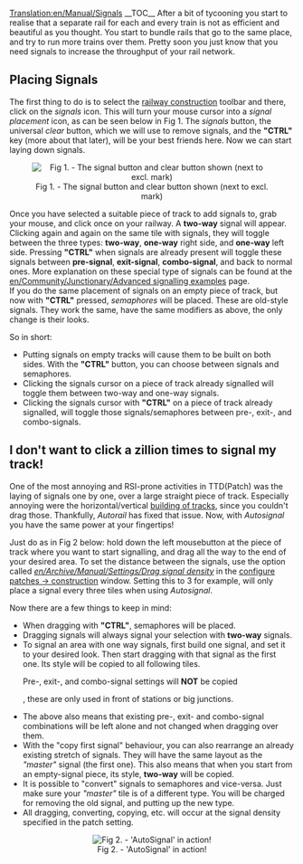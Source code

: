 [[Translation:en/Manual/Signals]]
__TOC__
After a bit of tycooning you start to realise that a separate rail for each and every train is not as efficient and beautiful as you thought. You start to bundle rails that go to the same place, and try to run more trains over them. Pretty soon you just know that you need signals to increase the throughput of your rail network.

==Placing Signals==
The first thing to do is to select the [[en/Manual/Railway construction|railway construction]] toolbar and there, click on the ''signals'' icon. This will turn your mouse cursor into a ''signal placement'' icon, as can be seen below in Fig 1. The ''signals'' button, the universal ''clear'' button, which we will use to remove signals, and the '''"CTRL"''' key (more about that later), will be your best friends here. Now we can start laying down signals.

<center>[[File:en/Signals-icon.png|center|frame|Fig 1. - The signal button and clear button shown (next to excl. mark)]]</center>

Once you have selected a suitable piece of track to add signals to, grab your mouse, and click once on your railway. A '''two-way''' signal will appear. Clicking again and again on the same tile with signals, they will toggle between the three types: '''two-way''', '''one-way''' right side, and '''one-way''' left side. Pressing '''"CTRL"''' when signals are already present will toggle these signals between '''pre-signal''', '''exit-signal''', '''combo-signal''', and back to normal ones. More explanation on these special type of signals can be found at the [[en/Community/Junctionary/Advanced signalling examples]] page.<br />
If you do the same placement of signals on an empty piece of track, but now with '''"CTRL"''' pressed, ''semaphores'' will be placed. These are old-style signals. They work the same, have the same modifiers as above, the only change is their looks.


So in short:
*Putting signals on empty tracks will cause them to be built on both sides. With the '''"CTRL"''' button, you can choose between signals and semaphores.
*Clicking the signals cursor on a piece of track already signalled will toggle them between two-way and one-way signals.
*Clicking the signals cursor with '''"CTRL"''' on a piece of track already signalled, will toggle those signals/semaphores between pre-, exit-, and combo-signals.

==I don't want to click a zillion times to signal my track!==
One of the most annoying and RSI-prone activities in TTD(Patch) was the laying of signals one by one, over a large straight piece of track. Especially annoying were the horizontal/vertical [[en/Manual/Building tracks|building of tracks]], since you couldn't drag those. Thankfully, ''Autorail'' has fixed that issue. Now, with ''Autosignal'' you have the same power at your fingertips!

Just do as in Fig 2 below: hold down the left mousebutton at the piece of track where you want to start signalling, and drag all the way to the end of your desired area. To set the distance between the signals, use the option called ''[[en/Archive/Manual/Settings/Drag signal density]]'' in the [[en/Archive/Manual/Settings/Configuring patches/Construction|configure patches -> construction]] window. Setting this to 3 for example, will only place a signal every three tiles when using ''Autosignal''.


Now there are a few things to keep in mind:
*When dragging with '''"CTRL"''', semaphores will be placed.
*Dragging signals will always signal your selection with '''two-way''' signals.
*To signal an area with one way signals, first build one signal, and set it to your desired look. Then start dragging with that signal as the first one. Its style will be copied to all following tiles. <warning>Pre-, exit-, and combo-signal settings will '''NOT''' be copied</warning>, these are only used in front of stations or big junctions.
*The above also means that existing pre-, exit- and combo-signal combinations will be left alone and not changed when dragging over them.
*With the "copy first signal" behaviour, you can also rearrange an already existing stretch of signals. They will have the same layout as the ''"master"'' signal (the first one). This also means that when you start from an empty-signal piece, its style, '''two-way''' will be copied.
*It is possible to "convert" signals to semaphores and vice-versa. Just make sure your ''"master"'' tile is of a different type. You will be charged for removing the old signal, and putting up the new type.
*All dragging, converting, copying, etc. will occur at the signal density specified in the patch setting.

<center>[[File:en/Archive/Manual/Settings/Drag-signals.png|center|frame|Fig 2. - 'AutoSignal' in action!]]</center>